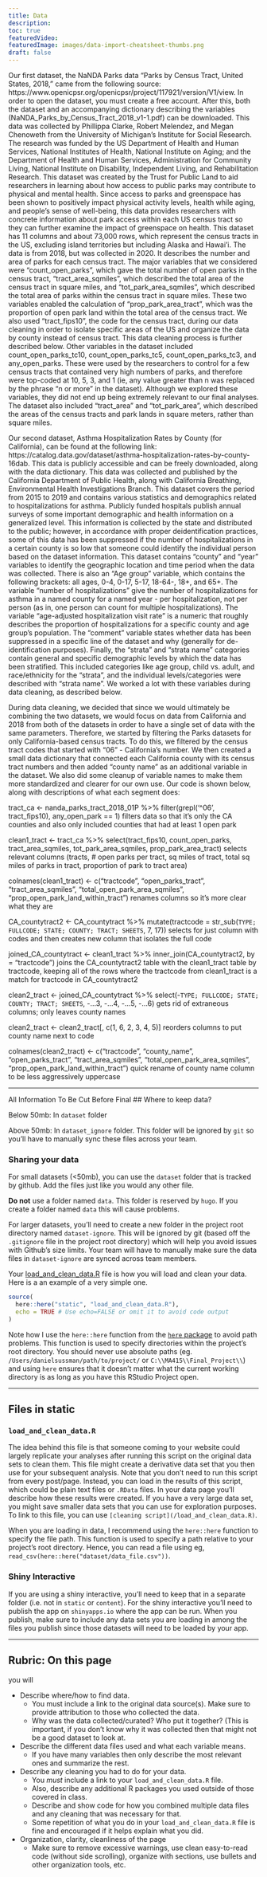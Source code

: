 ```yaml
---
title: Data
description:
toc: true
featuredVideo:
featuredImage: images/data-import-cheatsheet-thumbs.png
draft: false
---
```


  Our first dataset, the NaNDA Parks data “Parks by Census Tract, United States, 2018,” came from the following source: https://www.openicpsr.org/openicpsr/project/117921/version/V1/view. 
In order to open the dataset, you must create a free account. After this, both the dataset and an accompanying dictionary describing the variables (NaNDA_Parks_by_Census_Tract_2018_v1-1.pdf) can be downloaded. 
  This data was collected by Phillippa Clarke, Robert Melendez, and Megan Chenoweth from the University of Michigan’s Institute for Social Research. The research was funded by the US Department of Health and Human Services, National Institutes of Health, National Institute on Aging; and the Department of Health and Human Services, Administration for Community Living, National Institute on Disability, Independent Living, and Rehabilitation Research. 
  This dataset was created by the Trust for Public Land to aid researchers in learning about how access to public parks may contribute to physical and mental health. Since access to parks and greenspace has been shown to positively impact physical activity levels, health while aging, and people’s sense of well-being, this data provides researchers with concrete information about park access within each US census tract so they can further examine the impact of greenspace on health.
  This dataset has 11 columns and about 73,000 rows, which represent the census tracts in the US, excluding island territories but including Alaska and Hawai’i. The data is from 2018, but was collected in 2020. It describes the number and area of parks for each census tract. 
  The major variables that we considered were “count_open_parks”, which gave the total number of open parks in the census tract, “tract_area_sqmiles”, which described the total area of the census tract in square miles, and “tot_park_area_sqmiles”, which described the total area of parks within the census tract in square miles. These two variables enabled the calculation of “prop_park_area_tract”, which was the proportion of open park land within the total area of the census tract. We also used “tract_fips10”, the code for the census tract, during our data cleaning in order to isolate specific areas of the US and organize the data by county instead of census tract. This data cleaning process is further described below. 
  Other variables in the dataset included count_open_parks_tc10, count_open_parks_tc5, count_open_parks_tc3, and any_open_parks. These were used by the researchers to control for a few census tracts that contained very high numbers of parks, and therefore were top-coded at 10, 5, 3, and 1 (ie, any value greater than n was replaced by the phrase “n or more” in the dataset). Although we explored these variables, they did not end up being extremely relevant to our final analyses. The dataset also included “tract_area” and “tot_park_area”, which described the areas of the census tracts and park lands in square meters, rather than square miles.

  Our second dataset, Asthma Hospitalization Rates by County (for California), can be found at the following link: https://catalog.data.gov/dataset/asthma-hospitalization-rates-by-county-16dab. This data is publicly accessible and can be freely downloaded, along with the data dictionary. 
  This data was collected and published by the California Department of Public Health, along with California Breathing, Environmental Health Investigations Branch. This dataset covers the period from 2015 to 2019 and contains various statistics and demographics related to hospitalizations for asthma. 
  Publicly funded hospitals publish annual surveys of some important demographic and health information on a generalized level. This information is collected by the state and distributed to the public; however, in accordance with proper deidentification practices, some of this data has been suppressed if the number of hospitalizations in a certain county is so low that someone could identify the individual person based on the dataset information. 
	This dataset contains “county” and “year” variables to identify the geographic location and time period when the data was collected. There is also an “Age group” variable, which contains the following brackets: all ages, 0-4, 0-17, 5-17, 18-64-, 18+, and 65+. The variable “number of hospitalizations” give the number of hospitalizations for asthma in a named county for a named year - per hospitalization, not per person (as in, one person can count for multiple hospitalizations). The variable “age-adjusted hospitalization visit rate” is a numeric that roughly describes the proportion of hospitalizations for a specific county and age group’s population. The “comment” variable states whether data has been suppressed in a specific line of the dataset and why (generally for de-identification purposes). 
	Finally, the “strata” and “strata name” categories contain general and specific demographic levels by which the data has been stratified. This included categories like age group, child vs. adult, and race/ethnicity for the “strata”, and the individual levels/categories were described with “strata name”. We worked a lot with these variables during data cleaning, as described below. 

  During data cleaning, we decided that since we would ultimately be combining the two datasets, we would focus on data from California and 2018 from both of the datasets in order to have a single set of data with the same parameters. 
  Therefore, we started by filtering the Parks datasets for only California-based census tracts. To do this, we filtered by the census tract codes that started with “06” - California’s number. We then created a small data dictionary that connected each California county with its census tract numbers and then added “county name” as an additional variable in the dataset. We also did some cleanup of variable names to make them more standardized and clearer for our own use. 
	Our code is shown below, along with descriptions of what each segment does:
	
tract_ca <- nanda_parks_tract_2018_01P %>% filter(grepl('^06', tract_fips10), any_open_park == 1) filters data so that it’s only the CA counties and also only included counties that had at least 1 open park

clean1_tract <- tract_ca %>% select(tract_fips10, count_open_parks, tract_area_sqmiles, tot_park_area_sqmiles, prop_park_area_tract) selects relevant columns (tracts, # open parks per tract, sq miles of tract, total sq miles of parks in tract, proportion of park to tract area)

colnames(clean1_tract) <- c("tractcode", "open_parks_tract", "tract_area_sqmiles", "total_open_park_area_sqmiles", "prop_open_park_land_within_tract") renames columns so it’s more clear what they are

CA_countytract2 <- CA_countytract %>% mutate(tractcode = str_sub(`TYPE; FULLCODE; STATE; COUNTY; TRACT; SHEETS`, 7, 17)) selects for just column with codes and then creates new column that isolates the full code

joined_CA_countytract <- clean1_tract %>% inner_join(CA_countytract2, by = "tractcode") joins the CA_countytract2 table with the clean1_tract table by tractcode, keeping all of the rows where the tractcode from clean1_tract is a match for tractcode in CA_countytract2 

clean2_tract <- joined_CA_countytract %>% select(-`TYPE; FULLCODE; STATE; COUNTY; TRACT; SHEETS`, -...3, -...4, -...5, -...6) gets rid of extraneous columns; only leaves county names

clean2_tract <- clean2_tract[, c(1, 6, 2, 3, 4, 5)] reorders columns to put county name next to code

colnames(clean2_tract) <- c("tractcode", "county_name", "open_parks_tract", "tract_area_sqmiles", "total_open_park_area_sqmiles", "prop_open_park_land_within_tract") quick rename of county name column to be less aggressively uppercase



________
All Information To Be Cut Before Final
## Where to keep data?


Below 50mb: In `dataset` folder

Above 50mb: In `dataset_ignore` folder. This folder will be ignored by `git` so you'll have to manually sync these files across your team.

### Sharing your data

For small datasets (<50mb), you can use the `dataset` folder that is tracked by github. Add the files just like you would any other file.

**Do not** use a folder named `data`.
This folder is reserved by `hugo`.
If you create a folder named `data` this will cause problems.

For larger datasets, you'll need to create a new folder in the project root directory named `dataset-ignore`. This will be ignored by git (based off the `.gitignore` file in the project root directory) which will help you avoid issues with Github's size limits. Your team will have to manually make sure the data files in `dataset-ignore` are synced across team members.

Your [load_and_clean_data.R](/load_and_clean_data.R) file is how you will load and clean your data. Here is a an example of a very simple one.

```r
source(
  here::here("static", "load_and_clean_data.R"),
  echo = TRUE # Use echo=FALSE or omit it to avoid code output  
)
```

Note how I use the `here::here` function from the [`here` package](https://here.r-lib.org/articles/here.html) to avoid path problems.
This function is used to specify directories within the project's root directory.
You should never use absolute paths (eg. `/Users/danielsussman/path/to/project/` or `C:\\MA415\\Final_Project\\`) and using `here` ensures that it doesn't matter what the current working directory is as long as you have this RStudio Project open.

----



## Files in static

### `load_and_clean_data.R`

The idea behind this file is that someone coming to your website could largely replicate your analyses after running this script on the original data sets to clean them.
This file might create a derivative data set that you then use for your subsequent analysis.
Note that you don't need to run this script from every post/page.
Instead, you can load in the results of this script, which could be plain text files or `.RData` files. In your data page you'll describe how these results were created. If you have a very large data set, you might save smaller data sets that you can use for exploration purposes.
To link to this file, you can use `[cleaning script](/load_and_clean_data.R)`. 


When you are loading in data, I recommend using the `here::here` function to specify the file path. This function is used to specify a path relative to your project's root directory. Hence, you can read a file using eg, `read_csv(here::here("dataset/data_file.csv"))`.


### Shiny Interactive

If you are using a shiny interactive, you'll need to keep that in a separate folder (i.e. not in `static` or `content`). For the shiny interactive you'll need to publish the app on `shinyapps.io` where the app can be run. When you publish, make sure to include any data sets you are loading in among the files you publish since those datasets will need to be loaded by your app. 





----

## Rubric: On this page

you will

* Describe where/how to find data.
  * You must include a link to the original data source(s). Make sure to provide attribution to those who collected the data.
  * Why was the data collected/curated? Who put it together? (This is important, if you don't know why it was collected then that might not be a good dataset to look at.
* Describe the different data files used and what each variable means. 
  * If you have many variables then only describe the most relevant ones and summarize the rest.
* Describe any cleaning you had to do for your data.
  * You *must* include a link to your `load_and_clean_data.R` file.
  * Also, describe any additional R packages you used outside of those covered in class.
  * Describe and show code for how you combined multiple data files and any cleaning that was necessary for that.
  * Some repetition of what you do in your `load_and_clean_data.R` file is fine and encouraged if it helps explain what you did.
* Organization, clarity, cleanliness of the page
  * Make sure to remove excessive warnings, use clean easy-to-read code (without side scrolling), organize with sections, use bullets and other organization tools, etc.